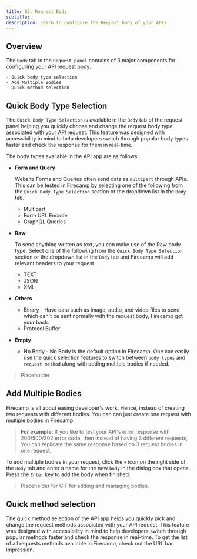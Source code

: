 ```yaml
---
title: 03. Request Body
subtitle:
description: Learn to configure the Request body of your APIs
---
```


## Overview

The `Body` tab in the `Request panel` contains of 3 major components for configuring your API request body.

    - Quick body type selection
    - Add Multiple Bodies
    - Quick method selection

## Quick Body Type Selection

The `Quick Body Type Selection` is available in the `Body` tab of the request panel helping you quickly choose and change the request body type associated with your API request. This feature was designed with accessibility in mind to help developers switch through popular body types faster and check the response for them in real-time.

The body types available in the API app are as follows:

- **Form and Query**

  Website Forms and Queries often send data as `multipart` through APIs. This can be tested in Firecamp by selecting one of the following from the `Quick Body Type Selection` section or the dropdown list in the `Body` tab.
  - Multipart
  - Form URL Encode
  - GraphQL Queries

- **Raw**

  To send anything written as text, you can make use of the Raw body type. Select one of the following from the `Quick Body Type Selection` section or the dropdown list in the `Body` tab and Firecamp will add relevant headers to your request.
  - TEXT
  - JSON
  - XML

- **Others**
  - Binary - Have data such as image, audio, and video files to send which can't be sent normally with the request body, Firecamp got your back.
  - Protocol Buffer

- **Empty**
  - No Body - No Body is the default option in Firecamp. One can easily use the quick selection features to switch between `body types` and `request method` along with adding multiple bodies if needed.

> Placeholder

## Add Multiple Bodies

Firecamp is all about easing developer's work. Hence, instead of creating two requests with different bodies. You can can just create one request with multiple bodies in Firecamp.

> **For example:** If you like to test your API's error response with 200/500/302 error code, then instead of having 3 different requests, You can replicate the same response based on 3 request bodies in one request.

To add multiple bodies in your request, click the `+` icon on the right side of the `Body` tab and enter a name for the new `body` in the dialog box that opens. Press the `Enter` key to add the body when finished.

> Placeholder for GIF for adding and managing bodies.

## Quick method selection

The quick method selection of the API app helps you quickly pick and change the request methods associated with your API request. This feature was designed with accessibility in mind to help developers switch through popular methods faster and check the response in real-time. To get the list of all requests methods available in Firecamp, check out the URL bar impression.
